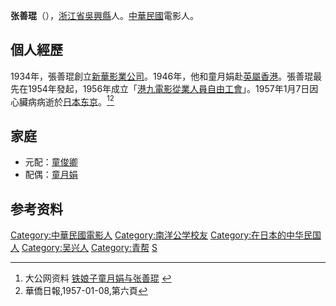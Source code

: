 '''张善琨'''（{{bd|1905年||1957年|}}），[[浙江省|浙江省]][[吳興縣_(中華民國)|吳興縣]]人。[[中華民國|中華民國]]電影人。

== 個人經歷 ==
1934年，張善琨創立[[新華影業公司|新華影業公司]]。1946年，他和童月娟赴[[英屬香港|英屬香港]]。張善琨最先在1954年發起，1956年成立「[[自由總會|港九電影從業人員自由工會]]」。1957年1月7日因心臟病病逝於[[日本|日本]][[东京|东京]]。<ref>大公网资料 [http://news.takungpao.com/fk/takung/plaza/2014-05/2465286.html 铁娘子童月娟与张善琨] {{Wayback|url=http://news.takungpao.com/fk/takung/plaza/2014-05/2465286.html |date=20210106231946 }}</ref><ref>華僑日報,1957-01-08,第六頁</ref>

== 家庭 ==
*元配：[[童俊卿|童俊卿]]
*配偶：[[童月娟|童月娟]]

== 参考资料 ==

{{Reflist|25em}}

[[Category:中華民國電影人|Category:中華民國電影人]]
[[Category:南洋公学校友|Category:南洋公学校友]]
[[Category:在日本的中华民国人|Category:在日本的中华民国人]]
[[Category:吴兴人|Category:吴兴人]]
[[Category:青帮|Category:青帮]]
[[Category:张姓|S]]